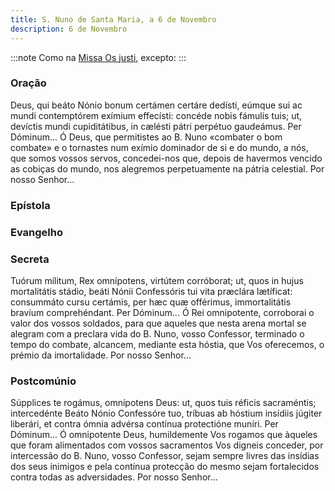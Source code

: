 ```yaml
---
title: S. Nuno de Santa Maria, a 6 de Novembro
description: 6 de Novembro
---
```


:::note
Como na [Missa Os justi](/missal/comum/14confessoresnaopontifices), excepto:
:::


### Oração

<div class="side-by-side not-content">
  <span>
    Deus, qui beáto Nónio bonum certámen certáre dedísti, eúmque sui ac mundi
    contemptórem exímium effecísti: concéde nobis fámulis tuis; ut, devíctis
    mundi cupiditátibus, in cælésti pátri perpétuo gaudeámus. Per Dóminum...
  </span>
  <span>
    Ó Deus, que permitistes ao B. Nuno «combater o bom combate» e o tornastes
    num exímio dominador de si e do mundo, a nós, que somos vossos servos,
    concedei-nos que, depois de havermos vencido as cobiças do mundo, nos
    alegremos perpetuamente na pátria celestial. Por nosso Senhor...
  </span>
</div>

### Epístola

<LinkCard
  href="/missal/comum/16abades#epístola"
  title="Abades - Missa Os justi"
/>

### Evangelho

<LinkCard
  href="/missal/comum/16abades#evangelho"
  title="Abades - Missa Os justi"
/>

### Secreta

<div class="side-by-side not-content">
  <span>
    Tuórum mílitum, Rex omnípotens, virtútem corróborat; ut, quos in hujus
    mortalitátis stádio, beáti Nónii Confessóris tui vita præclára lætíficat:
    consummáto cursu certámis, per hæc quæ offérimus, immortalitátis bravíum
    comprehéndant. Per Dóminum...
  </span>
  <span>
    Ó Rei omnipotente, corroborai o valor dos vossos soldados, para que aqueles
    que nesta arena mortal se alegram com a preclara vida do B. Nuno, vosso
    Confessor, terminado o tempo do combate, alcancem, mediante esta hóstia, que
    Vos oferecemos, o prémio da imortalidade. Por nosso Senhor...
  </span>
</div>

### Postcomúnio

<div class="side-by-side not-content">
  <span>
    Súpplices te rogámus, omnípotens Deus: ut, quos tuis réficis sacraméntis;
    intercedénte Beáto Nónio Confessóre tuo, tríbuas ab hóstium insídiis júgiter
    liberári, et contra ómnia advérsa contínua protectióne muníri. Per
    Dóminum...
  </span>
  <span>
    Ó omnipotente Deus, humildemente Vos rogamos que àqueles que foram
    alimentados com vossos sacramentos Vos digneis conceder, por intercessão do
    B. Nuno, vosso Confessor, sejam sempre livres das insídias dos seus inimigos
    e pela contínua protecção do mesmo sejam fortalecidos contra todas as
    adversidades. Por nosso Senhor...
  </span>
</div>
